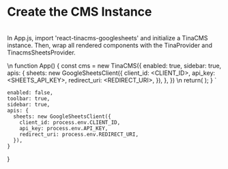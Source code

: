# Create the CMS Instance
<br />
In App.js, import 'react-tinacms-googlesheets' and initialize a TinaCMS instance. Then, wrap all rendered components with the TinaProvider and TinacmsSheetsProvider.

\n
function App() {
  const cms = new TinaCMS({
    enabled: true,
    sidebar: true,
    apis: {
      sheets: new GoogleSheetsClient({
        client_id: <CLIENT_ID>,
        api_key: <SHEETS_API_KEY>,
        redirect_uri: <REDIRECT_URI>,
      }),
    },
  })
  \n
  return(
    <TinaProvider cms={cms}>
      <TinacmsSheetsProvider>
        <EditLink cms={cms} />
        <Home />
      </TinacmsSheetsProvider>
    </TinaProvider>
  );
}
`

    enabled: false,
    toolbar: true,
    sidebar: true,
    apis: {
      sheets: new GoogleSheetsClient({
        client_id: process.env.CLIENT_ID,
        api_key: process.env.API_KEY,
        redirect_uri: process.env.REDIRECT_URI,
      }),
    }
}




